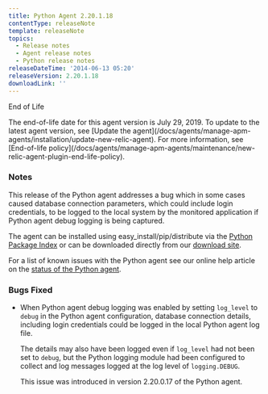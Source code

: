 ```yaml
---
title: Python Agent 2.20.1.18
contentType: releaseNote
template: releaseNote
topics:
  - Release notes
  - Agent release notes
  - Python release notes
releaseDateTime: '2014-06-13 05:20'
releaseVersion: 2.20.1.18
downloadLink: ''
---
```


End of Life

<Callout variant="important">
  The end-of-life date for this agent version is July 29, 2019. To update to the latest agent version, see [Update the agent](/docs/agents/manage-apm-agents/installation/update-new-relic-agent). For more information, see [End-of-life policy](/docs/agents/manage-apm-agents/maintenance/new-relic-agent-plugin-end-life-policy).
</Callout>

### Notes

This release of the Python agent addresses a bug which in some cases caused database connection parameters, which could include login credentials, to be logged to the local system by the monitored application if Python agent debug logging is being captured.

The agent can be installed using easy_install/pip/distribute via the [Python Package Index](https://pypi.python.org/pypi/newrelic) or can be downloaded directly from our [download site](http://download.newrelic.com/python_agent/release/).

For a list of known issues with the Python agent see our online help article on the [status of the Python agent](https://newrelic.com/docs/python/status-of-python-agent).

### Bugs Fixed

* When Python agent debug logging was enabled by setting `log_level` to `debug` in the Python agent configuration, database connection details, including login credentials could be logged in the local Python agent log file.

  The details may also have been logged even if `log_level` had not been set to `debug`, but the Python logging module had been configured to collect and log messages logged at the log level of `logging.DEBUG`.

  This issue was introduced in version 2.20.0.17 of the Python agent.
